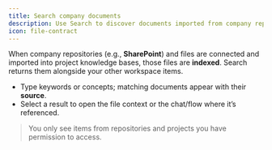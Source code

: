 ```yaml
---
title: Search company documents
description: Use Search to discover documents imported from company repositories you can access.
icon: file-contract
---
```


When company repositories (e.g., **SharePoint**) and files are connected and imported into project knowledge bases, those files are **indexed**. Search returns them alongside your other workspace items.

- Type keywords or concepts; matching documents appear with their **source**.
- Select a result to open the file context or the chat/flow where it’s referenced.

> You only see items from repositories and projects you have permission to access.
